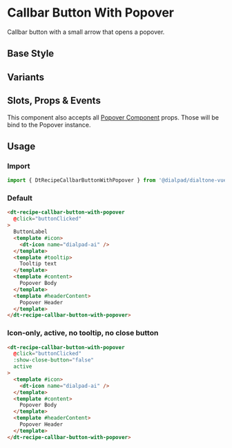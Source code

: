 

<Meta of={CallbarButtonWithPopoverStories}/>

# Callbar Button With Popover

<Subtitle>
  Callbar button with a small arrow that opens a popover.
</Subtitle>

## Base Style

<Canvas>
  <Story id="recipes-buttons-callbar-button-with-popover--default" />
</Canvas>

## Variants

<Canvas>
  <Story id="recipes-buttons-callbar-button-with-popover--variants" />
</Canvas>

## Slots, Props & Events

This component also accepts all [Popover Component](?path=/docs/components-popover--default#slots-props--events) props.
Those will be bind to the Popover instance.

<Controls />

## Usage

### Import

```jsx
import { DtRecipeCallbarButtonWithPopover } from '@dialpad/dialtone-vue';
```

### Default

```html
<dt-recipe-callbar-button-with-popover
  @click="buttonClicked"
>
  ButtonLabel
  <template #icon>
    <dt-icon name="dialpad-ai" />
  </template>
  <template #tooltip>
    Tooltip text
  </template>
  <template #content>
    Popover Body
  </template>
  <template #headerContent>
    Popover Header
  </template>
</dt-recipe-callbar-button-with-popover>
```

### Icon-only, active, no tooltip, no close button

```html
<dt-recipe-callbar-button-with-popover
  @click="buttonClicked"
  :show-close-button="false"
  active
>
  <template #icon>
    <dt-icon name="dialpad-ai" />
  </template>
  <template #content>
    Popover Body
  </template>
  <template #headerContent>
    Popover Header
  </template>
</dt-recipe-callbar-button-with-popover>
```

